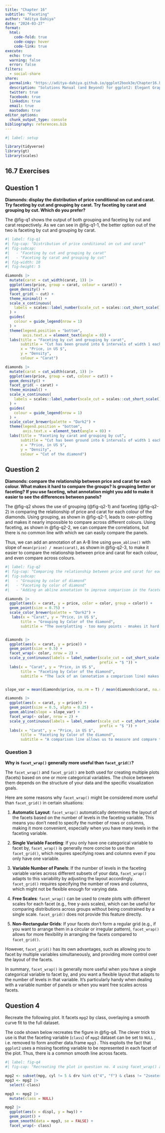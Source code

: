 ```yaml
---
title: "Chapter 16"
subtitle: "Faceting"
author: "Aditya Dahiya"
date: "2024-03-27"
format: 
  html: 
    code-fold: true
    code-copy: hover
    code-link: true
execute: 
  echo: true
  warning: false
  error: false
filters:
  - social-share
share:
  permalink: "https://aditya-dahiya.github.io/ggplot2book3e/Chapter16.html"
  description: "Solutions Manual (and Beyond) for ggplot2: Elegant Graphics for Data Analysis (3e)"
  twitter: true
  facebook: true
  linkedin: true
  email: true
  mastodon: true
editor_options: 
  chunk_output_type: console
bibliography: references.bib
---
```


```r
#| label: setup

library(tidyverse)
library(gt)
library(scales)

```

## **16.7 Exercises**

## Question 1

**Diamonds: display the distribution of price conditional on cut and carat. Try faceting by cut and grouping by carat. Try faceting by carat and grouping by cut. Which do you prefer?**

The @fig-q1 shows the output of both grouping and faceting by cut and carat respectively. As we can see in @fig-q1-1, the better option out of the two is faceting by cut and grouping by carat.

```r
#| label: fig-q1
#| fig-cap: "Distribution of price conditional on cut and carat"
#| fig-subcap: 
#|   - "Faceting by cut and grouping by carat"
#|   - "Faceting by carat and grouping by cut"
#| fig-width: 10
#| fig-height: 5

diamonds |> 
  mutate(carat = cut_width(carat, 1)) |> 
  ggplot(aes(price, group = carat, colour = carat)) +
  geom_density() +
  facet_grid( ~ cut) +
  theme_minimal() +
  scale_x_continuous(
    labels = scales::label_number(scale_cut = scales::cut_short_scale())
  ) +
  guides(
    colour = guide_legend(nrow = 1)
  ) +
  theme(legend.position = "bottom",
        axis.text.x = element_text(angle = 0)) +
  labs(title = "Faceting by cut and grouping by carat",
       subtitle = "Cut has been ground into 6 intervals of width 1 each",
       x = "Price, in US $",
       y = "Density",
       colour = "Carat")

diamonds |> 
  mutate(carat = cut_width(carat, 1)) |> 
  ggplot(aes(price, group = cut, colour = cut)) +
  geom_density() +
  facet_grid( ~ carat) +
  theme_minimal() +
  scale_x_continuous(
    labels = scales::label_number(scale_cut = scales::cut_short_scale())
  ) +
  guides(
    colour = guide_legend(nrow = 1)
  ) +
  scale_color_brewer(palette = "Dark2") +
  theme(legend.position = "bottom",
        axis.text.x = element_text(angle = 0)) +
  labs(title = "Faceting by carat and grouping by cut",
       subtitle = "Cut has been ground into 6 intervals of width 1 each",
       x = "Price, in US $",
       y = "Density",
       colour = "Cut of the diamond")
```

## Question 2

**Diamonds: compare the relationship between price and carat for each colour. What makes it hard to compare the groups? Is grouping better or faceting? If you use faceting, what annotation might you add to make it easier to see the differences between panels?**

The @fig-q2 shows the use of grouping (@fig-q2-1) and faceting (@fig-q2-2) in comparing the relationship of price and carat for each colour of the diamonds. Using grouping, as shown in @fig-q2-1, leads to over-plotting and makes it nearly impossible to compare across different colours. Using faceting, as shown in @fig-q2-2, we can compare the correlations, but there is no common line with which we can easily compare the panels.

Thus, we can add an annotation of an A-B line using `geom_abline()` with slope of `mean(price) / mean(carat)`, as shown in @fig-q2-3, to make it easier to compare the relationship between price and carat for each colour, and even compare across colours.

```r
#| label: fig-q2
#| fig-cap: "Comparing the relationship between price and carat for each colour"
#| fig-subcap: 
#|   - "Grouping by color of diamond"
#|   - "Faceting by color of diamond"
#|   - "Adding an abline annotation to improve comparison in the faceted plot"

diamonds |> 
  ggplot(aes(x = carat, y = price, color = color, group = color)) +
  geom_point(size = 0.75) +
  scale_color_brewer(palette = "Dark2") +
   labs(x = "Carat", y = "Price, in US $", 
       title = "Grouping by Color of the diamond",
       subtitle = "The overplotting - too many points - mnakes it hard to compare groups")


diamonds |> 
  ggplot(aes(x = carat, y = price)) +
  geom_point(size = 0.5) +
  facet_wrap(~ color, nrow = 2) +
  scale_y_continuous(labels = label_number(scale_cut = cut_short_scale(),
                                           prefix = "$ ")) +
  labs(x = "Carat", y = "Price, in US $", 
       title = "Faceting by Color of the diamond",
       subtitle = "The lack of an (annotation a comparison line) makes it hard to compare groups")


slope_var = mean(diamonds$price, na.rm = T) / mean(diamonds$carat, na.rm = T)

diamonds |> 
  ggplot(aes(x = carat, y = price)) +
  geom_point(size = 0.5, alpha = 0.25) +
  geom_abline(slope = slope_var) +
  facet_wrap(~ color, nrow = 2) +
  scale_y_continuous(labels = label_number(scale_cut = cut_short_scale(),
                                           prefix = "$ ")) +
  labs(x = "Carat", y = "Price, in US $", 
       title = "Faceting by Color of the diamond",
       subtitle = "A comparison line allows us to measure and compare the\ncoorelations in different colours of diamonds")
```

### Question 3

**Why is `facet_wrap()` generally more useful than `facet_grid()`?**

The `facet_wrap()` and `facet_grid()` are both used for creating multiple plots (facets) based on one or more categorical variables. The choice between them depends on the structure of your data and the specific visualization goals.

Here are some reasons why `facet_wrap()` might be considered more useful than `facet_grid()` in certain situations:

1.  **Automatic Layout**: `facet_wrap()` automatically determines the layout of the facets based on the number of levels in the faceting variable. This means you don't need to specify the number of rows or columns, making it more convenient, especially when you have many levels in the faceting variable.

2.  **Single Variable Faceting**: If you only have one categorical variable to facet by, `facet_wrap()` is generally more concise to use than `facet_grid()`, which requires specifying rows and columns even if you only have one variable.

3.  **Variable Number of Panels**: If the number of levels in the faceting variable varies across different subsets of your data, `facet_wrap()` adapts to this variability by adjusting the layout accordingly. `facet_grid()` requires specifying the number of rows and columns, which might not be flexible enough for varying data.

4.  **Free Scales**: `facet_wrap()` can be used to create plots with different scales for each facet (e.g., free y-axis scales), which can be useful for comparing distributions across groups without being constrained by a single scale. `facet_grid()` does not provide this feature directly.

5.  **Non-Rectangular Grids**: If your facets don't form a regular grid (e.g., if you want to arrange them in a circular or irregular pattern), `facet_wrap()` allows for more flexibility in arranging the facets compared to `facet_grid()`.

However, `facet_grid()` has its own advantages, such as allowing you to facet by multiple variables simultaneously, and providing more control over the layout of the facets.

In summary, `facet_wrap()` is generally more useful when you have a single categorical variable to facet by, and you want a flexible layout that adapts to the number of levels in that variable. It's particularly handy when dealing with a variable number of panels or when you want free scales across facets.

## Question 4

Recreate the following plot. It facets `mpg2` by class, overlaying a smooth curve fit to the full dataset.

The code shown below recreates the figure in @fig-q4. The clever trick to use is that the faceting variable (`class`) of `mpg2` dataset can be set to `NULL` , i.e. removed to form another data.frame `mpg3` . This exploits the fact that `ggplot2` uses a missing faceting variable to be represented in each facet of the plot. Thus, there is a common smooth line across facets.

```r
#| label: fig-q4
#| fig-cap: "Recreating the plot in question no. 4 using facet_wrap() and setting faceting variable to NULL for the smooth line plotting"

mpg2 <- subset(mpg, cyl != 5 & drv %in% c("4", "f") & class != "2seater")
mpg3 <- mpg2 |> 
  select(-class)

mpg3 <- mpg2 |> 
  mutate(class = NULL)

mpg2 |>
  ggplot(aes(x = displ, y = hwy)) +
  geom_point() +
  geom_smooth(data = mpg3, se = FALSE) +
  facet_wrap(~ class)
```
